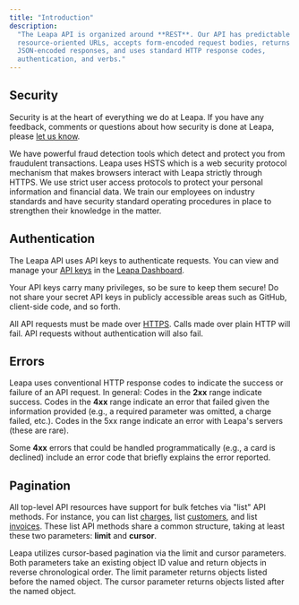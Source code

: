```yaml
---
title: "Introduction"
description:
  "The Leapa API is organized around **REST**. Our API has predictable
  resource-oriented URLs, accepts form-encoded request bodies, returns
  JSON-encoded responses, and uses standard HTTP response codes,
  authentication, and verbs."
---
```


## Security

Security is at the heart of everything we do at Leapa. If you have any
feedback, comments or questions about how security is done at Leapa, please
[let us know](https://leapa.co/support). <br/>

We have powerful fraud detection tools which detect and protect you from
fraudulent transactions. Leapa uses HSTS which is a web security protocol
mechanism that makes browsers interact with Leapa strictly through HTTPS. We
use strict user access protocols to protect your personal information and
financial data. We train our employees on industry standards and have
security standard operating procedures in place to strengthen their
knowledge in the matter.

## Authentication

The Leapa API uses API keys to authenticate requests. You can view and
manage your [API keys](https://leapa.co) in the [Leapa
Dashboard](https://leapa.co).

Your API keys carry many privileges, so be sure to keep them secure! Do not
share your secret API keys in publicly accessible areas such as GitHub,
client-side code, and so forth.

All API requests must be made over
[HTTPS](https://en.wikipedia.org/wiki/HTTPS). Calls made over plain HTTP
will fail. API requests without authentication will also fail.

## Errors

Leapa uses conventional HTTP response codes to indicate the success or
failure of an API request. In general: Codes in the **2xx** range indicate
success. Codes in the **4xx** range indicate an error that failed given the
information provided (e.g., a required parameter was omitted, a charge
failed, etc.). Codes in the 5xx range indicate an error with Leapa's servers
(these are rare).

Some **4xx** errors that could be handled programmatically (e.g., a card is
declined) include an error code that briefly explains the error reported.

## Pagination

All top-level API resources have support for bulk fetches via "list" API
methods. For instance, you can list [charges](#tag/Charges), list
[customers](#tag/Customers), and list [invoices](#tag/Invoices). These list
API methods share a common structure, taking at least these two parameters:
**limit** and **cursor**.

Leapa utilizes cursor-based pagination via the limit and cursor parameters.
Both parameters take an existing object ID value and return objects in
reverse chronological order. The limit parameter returns objects listed
before the named object. The cursor parameter returns objects listed after
the named object.
